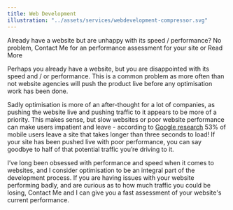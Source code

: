 ```yaml
---
title: Web Development
illustration: "../assets/services/webdevelopment-compressor.svg"
---
```


Already have a website but are unhappy with its speed / performance? No problem, Contact Me for an performance assessment for your site or Read More

Perhaps you already have a website, but you are disappointed with its speed and / or performance. This is a common problem as more often than not website agencies will push the product live before any optimisation work has been done. 

Sadly optimisation is more of an after-thought for a lot of companies, as pushing the website live and pushing traffic to it appears to be more of a priority. This makes sense, but slow websites or poor website performance can make users impatient and leave - according to [Google research](https://neilpatel.com/blog/speed-is-a-killer/) 53% of mobile users leave a site that takes longer than three seconds to load! If your site has been pushed live with poor performance, you can say goodbye to half of that potential traffic you’re driving to it.

I’ve long been obsessed with performance and speed when it comes to websites, and I consider optimisation to be an integral part of the development process. If you are having issues with your website performing badly, and are curious as to how much traffic you could be losing, Contact Me and I can give you a fast assessment of your website's current performance.
